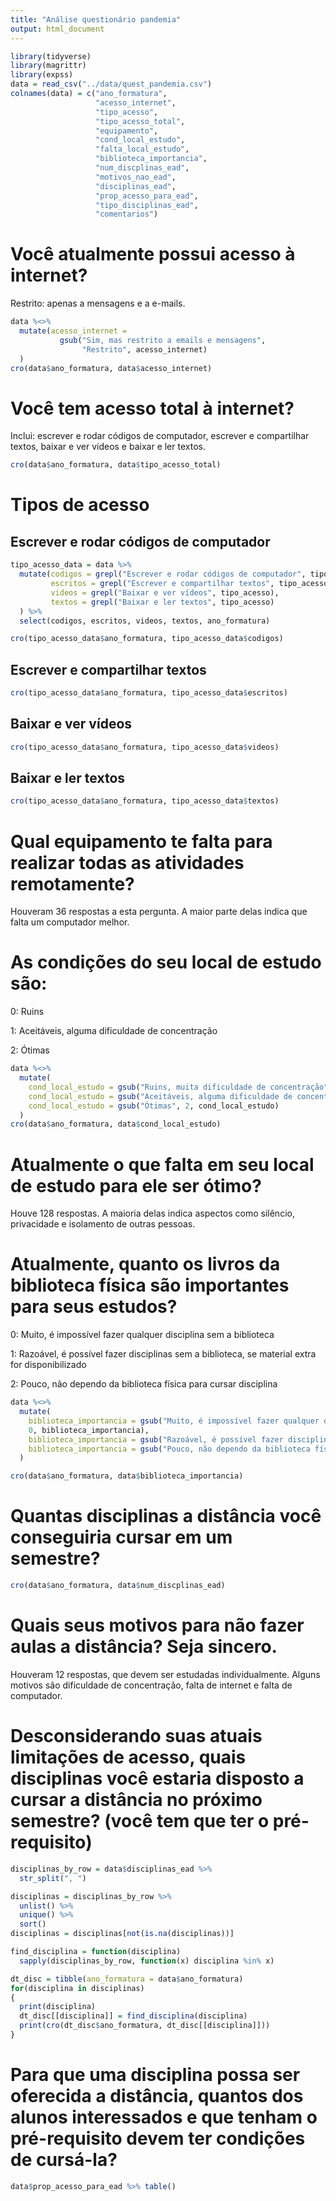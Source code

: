 ```yaml
---
title: "Análise questionário pandemia"
output: html_document
---
```




```r
library(tidyverse)
library(magrittr)
library(expss)
data = read_csv("../data/quest_pandemia.csv")
colnames(data) = c("ano_formatura",
                   "acesso_internet",
                   "tipo_acesso",
                   "tipo_acesso_total",
                   "equipamento",
                   "cond_local_estudo",
                   "falta_local_estudo",
                   "biblioteca_importancia",
                   "num_discplinas_ead",
                   "motivos_nao_ead",
                   "disciplinas_ead",
                   "prop_acesso_para_ead",
                   "tipo_disciplinas_ead",
                   "comentarios")
```

# Você atualmente possui acesso à internet?

Restrito: apenas a mensagens e a e-mails.

```r
data %<>% 
  mutate(acesso_internet =
           gsub("Sim, mas restrito a emails e mensagens", 
                "Restrito", acesso_internet)
  )
cro(data$ano_formatura, data$acesso_internet)
```

# Você tem acesso total à internet?

Inclui: escrever e rodar códigos de computador, 
escrever e compartilhar textos, 
baixar e ver vídeos e baixar e ler textos.

```r
cro(data$ano_formatura, data$tipo_acesso_total)
```

# Tipos de acesso

## Escrever e rodar códigos de computador

```r
tipo_acesso_data = data %>% 
  mutate(codigos = grepl("Escrever e rodar códigos de computador", tipo_acesso),
         escritos = grepl("Escrever e compartilhar textos", tipo_acesso),
         videos = grepl("Baixar e ver vídeos", tipo_acesso),
         textos = grepl("Baixar e ler textos", tipo_acesso)
  ) %>% 
  select(codigos, escritos, videos, textos, ano_formatura)

cro(tipo_acesso_data$ano_formatura, tipo_acesso_data$codigos)
```

## Escrever e compartilhar textos

```r
cro(tipo_acesso_data$ano_formatura, tipo_acesso_data$escritos)
```

## Baixar e ver vídeos

```r
cro(tipo_acesso_data$ano_formatura, tipo_acesso_data$videos)
```

## Baixar e ler textos

```r
cro(tipo_acesso_data$ano_formatura, tipo_acesso_data$textos)
```

# Qual equipamento te falta para realizar todas as atividades remotamente?

Houveram 36 respostas a esta pergunta.
A maior parte delas indica que falta 
um computador melhor.

# As condições do seu local de estudo são:

0: Ruins

1: Aceitáveis, alguma dificuldade de concentração

2: Ótimas

```r
data %<>% 
  mutate(
    cond_local_estudo = gsub("Ruins, muita dificuldade de concentração" , 0, cond_local_estudo),
    cond_local_estudo = gsub("Aceitáveis, alguma dificuldade de concentração", 1, cond_local_estudo),
    cond_local_estudo = gsub("Ótimas", 2, cond_local_estudo)
  )
cro(data$ano_formatura, data$cond_local_estudo)
```

# Atualmente o que falta em seu local de estudo para ele ser ótimo?

Houve 128 respostas. A maioria delas indica
aspectos como silêncio, privacidade e 
isolamento de outras pessoas.

# Atualmente, quanto os livros da biblioteca física são importantes para seus estudos?

0: Muito, é impossível fazer qualquer disciplina sem a biblioteca

1: Razoável, é possível fazer disciplinas sem a biblioteca, se material extra for disponibilizado

2: Pouco, não dependo da biblioteca física para cursar disciplina

```r
data %<>% 
  mutate(
    biblioteca_importancia = gsub("Muito, é impossível fazer qualquer disciplina sem a biblioteca", 
    0, biblioteca_importancia),
    biblioteca_importancia = gsub("Razoável, é possível fazer disciplinas sem a biblioteca, se material extra for disponibilizado", 1, biblioteca_importancia),
    biblioteca_importancia = gsub("Pouco, não dependo da biblioteca física para cursar disciplina", 2, biblioteca_importancia)
  )

cro(data$ano_formatura, data$biblioteca_importancia)
```

# Quantas disciplinas a distância você conseguiria cursar em um semestre?

```r
cro(data$ano_formatura, data$num_discplinas_ead)
```

# Quais seus motivos para não fazer aulas a distância? Seja sincero.

Houveram 12 respostas, que devem ser estudadas individualmente.
Alguns motivos são dificuldade de concentração,
falta de internet e falta de computador.

# Desconsiderando suas atuais limitações de acesso, quais disciplinas você estaria disposto a cursar a distância no próximo semestre? (você tem que ter o pré-requisito)

```r
disciplinas_by_row = data$disciplinas_ead %>% 
  str_split(", ") 

disciplinas = disciplinas_by_row %>% 
  unlist() %>% 
  unique() %>% 
  sort()
disciplinas = disciplinas[not(is.na(disciplinas))]

find_disciplina = function(disciplina)
  sapply(disciplinas_by_row, function(x) disciplina %in% x)

dt_disc = tibble(ano_formatura = data$ano_formatura)
for(disciplina in disciplinas) 
{
  print(disciplina)
  dt_disc[[disciplina]] = find_disciplina(disciplina)
  print(cro(dt_disc$ano_formatura, dt_disc[[disciplina]]))
}
```

# Para que uma disciplina possa ser oferecida a distância, quantos dos alunos interessados e que tenham o pré-requisito devem ter condições de cursá-la?

```r
data$prop_acesso_para_ead %>% table()
```
